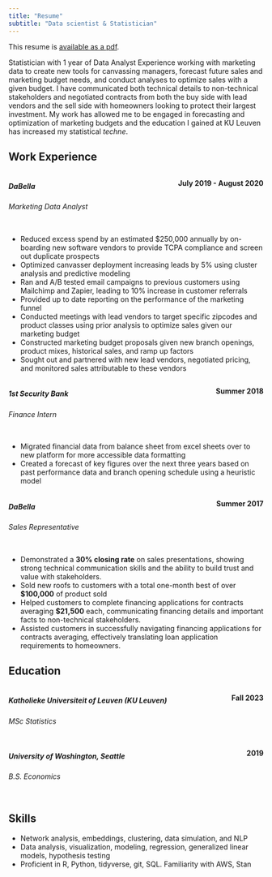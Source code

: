 ```yaml
---
title: "Resume"
subtitle: "Data scientist & Statistician"
---
```


This resume is [available as a pdf](McMillan_Josiah_Resume_2024.pdf.pdf).

<!-- Statistician with 6 years of experience analyzing network data, performing causal inference and building tools for data scientists. Track record of strategic thinking, clear communication and successful remote work. -->

Statistician with 1 year of Data Analyst Experience working with marketing data to create new tools for canvassing managers, forecast future sales and marketing budget needs, and conduct analyses to optimize sales with a given budget. I have communicated both technical details to non-technical stakeholders and negotiated contracts from both the buy side with lead vendors and the sell side with homeowners looking to protect their largest investment. My work has allowed me to be engaged in forecasting and optimization of marketing budgets and the education I gained at KU Leuven has increased my statistical *techne*.


## Work Experience


:::: {.columns}
::: {.column width="90%" style="align: left;"}
##### **DaBella**
###### Marketing Data Analyst
:::
::: {.column width="10%" style="text-align: right;"}
**July 2019 - August 2020**   
:::
::::

- Reduced excess spend by an estimated $250,000 annually by on-boarding new software vendors to provide TCPA compliance and screen out duplicate prospects
- Optimized canvasser deployment increasing leads by 5% using cluster analysis and predictive modeling
- Ran and A/B tested email campaigns to previous customers using Mailchimp and Zapier, leading to 10% increase in customer referrals
- Provided up to date reporting on the performance of the marketing funnel
- Conducted meetings with lead vendors to target specific zipcodes and product classes using prior analysis to optimize sales given our marketing budget 
- Constructed marketing budget proposals given new branch openings, product mixes, historical sales, and ramp up factors 
- Sought out and partnered with new lead vendors, negotiated pricing, and monitored sales attributable to these vendors

:::: {.columns}
::: {.column width="70%" style="align: left;"}
##### **1st Security Bank**
###### Finance Intern
:::
::: {.column width="30%" style="text-align: right;"}
**Summer 2018**  
:::
::::

- Migrated financial data from balance sheet from excel sheets over to new platform for more accessible data formatting
- Created a forecast of key figures over the next three years based on past performance data and branch opening schedule using a heuristic model     

:::: {.columns}
::: {.column width="70%" style="align: left;"}
##### **DaBella**
###### Sales Representative
:::
::: {.column width="30%" style="text-align: right;"}
**Summer 2017**  
:::
::::

- Demonstrated a **30% closing rate** on sales presentations, showing strong technical communication skills and the ability to build trust and value with stakeholders.
- Sold new roofs to customers with a total one-month best of over **$100,000** of product sold
- Helped customers to complete financing applications for contracts averaging **$21,500** each, communicating financing details and important facts to non-technical stakeholders.
- Assisted customers in successfully navigating financing applications for contracts averaging, effectively translating loan application requirements to homeowners.


## Education  

:::: {.columns}
::: {.column width="90%" style="align: left;"}
##### **Katholieke Universiteit of Leuven (KU Leuven)**
###### MSc Statistics   
:::
::: {.column width="10%" style="text-align: right;"}
**Fall 2023**
:::
::::

:::: {.columns}
::: {.column width="90%" style="align: left;"}
##### **University of Washington, Seattle**
###### B.S. Economics
:::
::: {.column width="10%" style="text-align: right;"}
**2019**  
:::
::::

## Skills

- Network analysis, embeddings, clustering, data simulation, and NLP
- Data analysis, visualization, modeling, regression, generalized linear models, hypothesis testing
- Proficient in R, Python, tidyverse, git, SQL. Familiarity with AWS, Stan 
